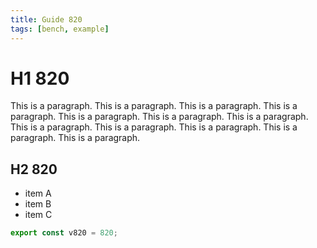 ```yaml
---
title: Guide 820
tags: [bench, example]
---
```


# H1 820

This is a paragraph. This is a paragraph. This is a paragraph. This is a paragraph. This is a paragraph. This is a paragraph. This is a paragraph. This is a paragraph. This is a paragraph. This is a paragraph. This is a paragraph. This is a paragraph. 

## H2 820

- item A
- item B
- item C

```ts
export const v820 = 820;
```